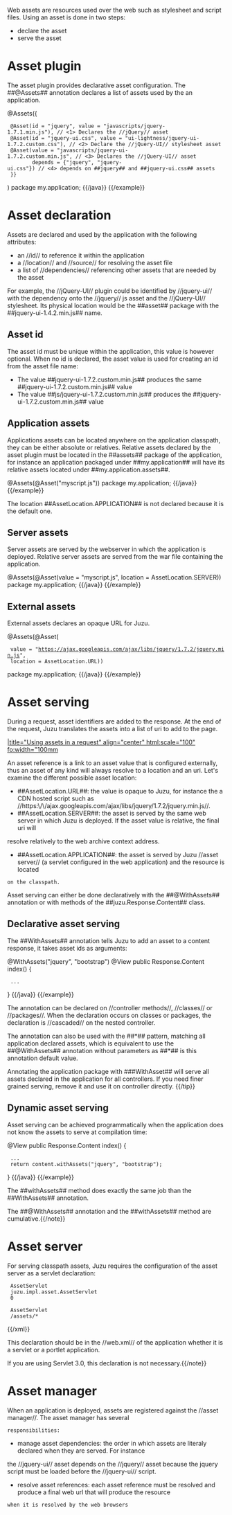 Web assets are resources used over the web such as stylesheet and script files. Using an asset is done in two steps:

* declare the asset
* serve the asset

= Asset plugin =

The asset plugin provides declarative asset configuration. The ##@Assets## annotation declares a list of assets used by
the an application.

{{example title="JQuery UI declarative asset configuration"}}
{{java}}
@Assets({
  @Asset(id = "jquery", value = "javascripts/jquery-1.7.1.min.js"), // <1> Declares the //jQuery// asset
  @Asset(id = "jquery-ui.css", value = "ui-lightness/jquery-ui-1.7.2.custom.css"), // <2> Declare the //jQuery-UI// stylesheet asset
  @Asset(value = "javascripts/jquery-ui-1.7.2.custom.min.js", // <3> Declares the //jQuery-UI// asset
         depends = {"jquery", "jquery-ui.css"}) // <4> depends on ##jquery## and ##jquery-ui.css## assets
  }}
)
package my.application;
{{/java}}
{{/example}}

= Asset declaration =

Assets are declared and used by the application with the following attributes:

* an //id// to reference it within the application
* a //location// and //source// for resolving the asset file
* a list of //dependencies// referencing other assets that are needed by the asset

For example, the //jQuery-UI// plugin could be identified by //jquery-ui// with the dependency onto the //jquery// js asset and
the //jQuery-UI// stylesheet. Its physical location would be the ##asset## package with the ##jquery-ui-1.4.2.min.js## name.

== Asset id ==

The asset id must be unique within the application, this value is however optional. When no id is declared, the asset value
is used for creating an id from the asset file name:

* The value ##jquery-ui-1.7.2.custom.min.js## produces the same ##jquery-ui-1.7.2.custom.min.js## value
* The value ##js/jquery-ui-1.7.2.custom.min.js## produces the ##jquery-ui-1.7.2.custom.min.js##  value

== Application assets ==

Applications assets can be located anywhere on the application classpath, they can be either absolute or relatives. Relative
assets declared by the asset plugin must be located in the ##assets## package of the application, for instance
an application packaged under ##my.application## will have its relative assets located under ##my.application.assets##.

{{example title="Declarative relative application asset configuration"}}
{{java}}
@Assets(@Asset("myscript.js"))
package my.application;
{{/java}}
{{/example}}

The location ##AssetLocation.APPLICATION## is not declared because it is the default one.

== Server assets ==

Server assets are served by the webserver in which the application is deployed. Relative server assets are served from
the war file containing the application.

{{example title="Declarative relative server asset configuration"}}
{{java}}
@Assets(@Asset(value = "myscript.js", location = AssetLocation.SERVER))
package my.application;
{{/java}}
{{/example}}

== External assets ==

External assets declares an opaque URL for Juzu.

{{example title="External classpath asset configuration"}}
{{java}}
@Assets(@Asset(
  value = "https://ajax.googleapis.com/ajax/libs/jquery/1.7.2/jquery.min.js",
  location = AssetLocation.URL))
package my.application;
{{/java}}
{{/example}}

= Asset serving =

During a request, asset identifiers are added to the response. At the end of the request, Juzu translates the assets into
a list of uri to add to the page.

[[image:images/assets/assets1.png||title="Using assets in a request" align="center" html:scale="100" fo:width="100mm]]

An asset reference is a link to an asset value that is configured externally, thus an asset of any kind will always resolve
to a location and an uri. Let's examine the different possible asset location:

* ##AssetLocation.URL##: the value is opaque to Juzu, for instance the a CDN hosted script such as //https:\/\/ajax.googleapis.com/ajax/libs/jquery/1.7.2/jquery.min.js//.
* ##AssetLocation.SERVER##: the asset is served by the same web server in which Juzu is deployed. If the asset value is relative, the final uri will
resolve relatively to the web archive context address.
* ##AssetLocation.APPLICATION##: the asset is served by Juzu //asset server// (a servlet configured in the web application) and the resource is located
 on the classpath.

Asset serving can either be done declaratively with the ##@WithAssets## annotation or with methods of the ##juzu.Response.Content##
class.

== Declarative asset serving ==

The ##WithAssets## annotation tells Juzu to add an asset to a content response, it takes asset ids as arguments:

{{example title="Serve jQuery and Twitter Bootstrap with the application index page"}}
{{java}}
@WithAssets("jquery", "bootstrap")
@View
public Response.Content index() {
  ...
}
{{/java}}
{{/example}}

The annotation can be declared on //controller methods//, //classes// or //packages//. When the declaration occurs on
classes or packages, the declaration is //cascaded// on the nested controller.

The annotation can also be used with the ##*## pattern, matching all application declared assets, which is equivalent
to use the ##@WithAssets## annotation without parameters as ##*## is this annotation default value.

{{tip}}
Annotating the application package with ###WithAsset## will serve all assets declared in the application for all controllers.
If you need finer grained serving, remove it and use it on controller directly.
{{/tip}}

== Dynamic asset serving ==

Asset serving can be achieved programmatically when the application does not know the assets to serve at compilation
time:

{{example title="Serve //jQuery// and //Twitter Bootstrap// with the application index"}}
{{java}}
@View
public Response.Content index() {
  ...
  return content.withAssets("jquery", "bootstrap");
}
{{/java}}
{{/example}}

The ##withAssets## method does exactly the same job than the ##WithAssets## annotation.

{{note}}The ##@WithAssets## annotation and the ##withAssets## method are cumulative.{{/note}}

= Asset server =

For serving classpath assets, Juzu requires the configuration of the asset server as a servlet declaration:

{{xml}}
<servlet>
  <servlet-name>AssetServlet</servlet-name>
  <servlet-class>juzu.impl.asset.AssetServlet</servlet-class>
  <load-on-startup>0</load-on-startup>
</servlet>
<servlet-mapping>
  <servlet-name>AssetServlet</servlet-name>
  <url-pattern>/assets/*</url-pattern>
</servlet-mapping>
{{/xml}}

This declaration should be in the //web.xml// of the application whether it is a servlet or a portlet application.

{{note}}If you are using Servlet 3.0, this declaration is not necessary.{{/note}}

= Asset manager =

When an application is deployed, assets are registered against the //asset manager//. The asset manager has several
 responsibilities:

* manage asset dependencies: the order in which assets are literaly declared when they are served. For instance
the //jquery-ui// asset depends on the //jquery// asset because the jquery script must be loaded before the //jquery-ui//
script.
* resolve asset references: each asset reference must be resolved and produce a final web url that will produce the resource
 when it is resolved by the web browsers
